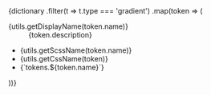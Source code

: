 
<Meta title="Design Tokens/Gradients" />

<StackVertical gap="M">
	{dictionary
		.filter(t => t.type === 'gradient')
		.map(token => (
			<StackHorizontal gap="M" align="stretch" key={token.name}>
				<div
					style={{
						minHeight: '8.4rem',
						width: tokens.coralSizingXxxl,
						background: token.value,
						borderRadius: tokens.coralRadiusM,
					}}
				></div>
				<dl style={{ float: 'right' }}>
					<dt>{utils.getDisplayName(token.name)}</dt>
					<dd style={{ width: 400 }}>{token.description}</dd>
				</dl>
				<ul style={{ listStyleType: 'none' }}>
					<li>
						<TokenValue lang="SCSS">{utils.getScssName(token.name)}</TokenValue>
					</li>
					<li>
						<TokenValue lang="CSS">{utils.getCssName(token)}</TokenValue>
					</li>
					<li>
						<TokenValue lang="JS">{`tokens.${token.name}`}</TokenValue>
					</li>
				</ul>
			</StackHorizontal>
		))}
</StackVertical>
